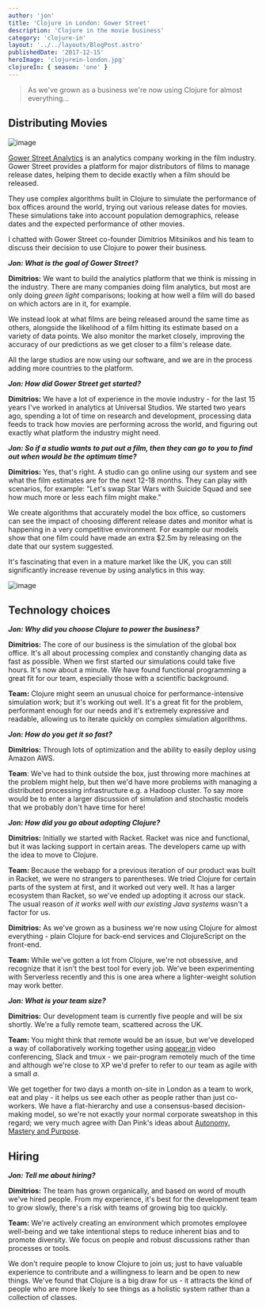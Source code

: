 ```yaml
---
author: 'jon'
title: 'Clojure in London: Gower Street'
description: 'Clojure in the movie business'
category: 'clojure-in'
layout: '../../layouts/BlogPost.astro'
publishedDate: '2017-12-15'
heroImage: 'clojurein-london.jpg'
clojureIn: { season: 'one' }
---
```



> As we've grown as a business we're now using Clojure for almost
> everything...

## Distributing Movies


<Image alt='image' src={go} />

[Gower Street Analytics](http://gower.st/) is an analytics company
working in the film industry. Gower Street provides a platform for major
distributors of films to manage release dates, helping them to decide
exactly when a film should be released.

They use complex algorithms built in Clojure to simulate the performance
of box offices around the world, trying out various release dates for
movies. These simulations take into account population demographics,
release dates and the expected performance of other movies.

I chatted with Gower Street co-founder Dimitrios Mitsinikos and his team
to discuss their decision to use Clojure to power their business.

**_Jon: What is the goal of Gower Street?_**

**Dimitrios:** We want to build the analytics platform that we think is
missing in the industry. There are many companies doing film analytics,
but most are only doing _green light_ comparisons; looking at how well a
film will do based on which actors are in it, for example.

We instead look at what films are being released around the same time as
others, alongside the likelihood of a film hitting its estimate based on
a variety of data points. We also monitor the market closely, improving
the accuracy of our predictions as we get closer to a film's release
date.

All the large studios are now using our software, and we are in the
process adding more countries to the platform.

**_Jon: How did Gower Street get started?_**

**Dimitrios:** We have a lot of experience in the movie industry - for
the last 15 years I've worked in analytics at Universal Studios. We
started two years ago, spending a lot of time on research and
development, processing data feeds to track how movies are performing
across the world, and figuring out exactly what platform the industry
might need.

**_Jon: So if a studio wants to put out a film, then they can go to you
to find out when would be the optimum time?_**

**Dimitrios:** Yes, that's right. A studio can go online using our
system and see what the film estimates are for the next 12-18 months.
They can play with scenarios, for example: \"Let's swap Star Wars with
Suicide Squad and see how much more or less each film might make.\"

We create algorithms that accurately model the box office, so customers
can see the impact of choosing different release dates and monitor what
is happening in a very competitive environment. For example our models
show that one film could have made an extra \$2.5m by releasing on the
date that our system suggested.

It's fascinating that even in a mature market like the UK, you can still
significantly increase revenue by using analytics in this way.


<Image alt='image' src={gow} />

## Technology choices

**_Jon: Why did you choose Clojure to power the business?_**

**Dimitrios:** The core of our business is the simulation of the global
box office. It's all about processing complex and constantly changing
data as fast as possible. When we first started our simulations could
take five hours. It's now about a minute. We have found functional
programming a great fit for our team, especially those with a scientific
background.

**Team:** Clojure might seem an unusual choice for performance-intensive
simulation work; but it's working out well. It's a great fit for the
problem, performant enough for our needs and it's extremely expressive
and readable, allowing us to iterate quickly on complex simulation
algorithms.

**_Jon: How do you get it so fast?_**

**Dimitrios:** Through lots of optimization and the ability to easily
deploy using Amazon AWS.

**Team**: We've had to think outside the box, just throwing more
machines at the problem might help, but then we'd have more problems
with managing a distributed processing infrastructure e.g. a Hadoop
cluster. To say more would be to enter a larger discussion of simulation
and stochastic models that we probably don't have time for here!

**_Jon: How did you go about adopting Clojure?_**

**Dimitrios:** Initially we started with Racket. Racket was nice and
functional, but it was lacking support in certain areas. The developers
came up with the idea to move to Clojure.

**Team:** Because the webapp for a previous iteration of our product was
built in Racket, we were no strangers to parentheses. We tried Clojure
for certain parts of the system at first, and it worked out very well.
It has a larger ecosystem than Racket, so we've ended up adopting it
across our stack. The usual reason of _it works well with our existing
Java systems_ wasn't a factor for us.

**Dimitrios:** As we've grown as a business we're now using Clojure for
almost everything - plain Clojure for back-end services and
ClojureScript on the front-end.

**Team:** While we've gotten a lot from Clojure, we're not obsessive,
and recognize that it isn't the best tool for every job. We've been
experimenting with Serverless recently and this is one area where a
lighter-weight solution may work better.

**_Jon: What is your team size?_**

**Dimitrios:** Our development team is currently five people and will be
six shortly. We're a fully remote team, scattered across the UK.

**Team:** You might think that remote would be an issue, but we've
developed a way of collaboratively working together using
[appear.in](https://appear.in) video conferencing, Slack and tmux - we
pair-program remotely much of the time and although we're close to XP
we'd prefer to refer to our team as agile with a small _a_.

We get together for two days a month on-site in London as a team to
work, eat and play - it helps us see each other as people rather than
just co-workers. We have a flat-hierarchy and use a consensus-based
decision-making model, so we're not exactly your normal corporate
sweatshop in this regard; we very much agree with Dan Pink's ideas about
[Autonomy, Mastery and
Purpose](https://www.amazon.com/Drive-Surprising-Truth-About-Motivates/dp/1594484805/?tag=braipick-20).

## Hiring

**_Jon: Tell me about hiring?_**

**Dimitrios:** The team has grown organically, and based on word of
mouth we've hired people. From my experience, it's best for the
development team to grow slowly, there's a risk with teams of growing
big too quickly.

**Team:** We're actively creating an environment which promotes employee
well-being and we take intentional steps to reduce inherent bias and to
promote diversity. We focus on people and robust discussions rather than
processes or tools.

We don't require people to know Clojure to join us; just to have
valuable experience to contribute and a willingness to learn and be open
to new things. We've found that Clojure is a big draw for us - it
attracts the kind of people who are more likely to see things as a
holistic system rather than a collection of classes.
